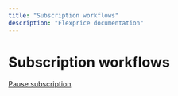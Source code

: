 ```yaml
---
title: "Subscription workflows"
description: "Flexprice documentation"
---
```


# Subscription workflows

[Pause subscription](Subscription%20workflows%201b39b3a59a68808384d5cbfc482aed0b/Pause%20subscription%201b39b3a59a6880edb0e5c2c4643f5182.md)